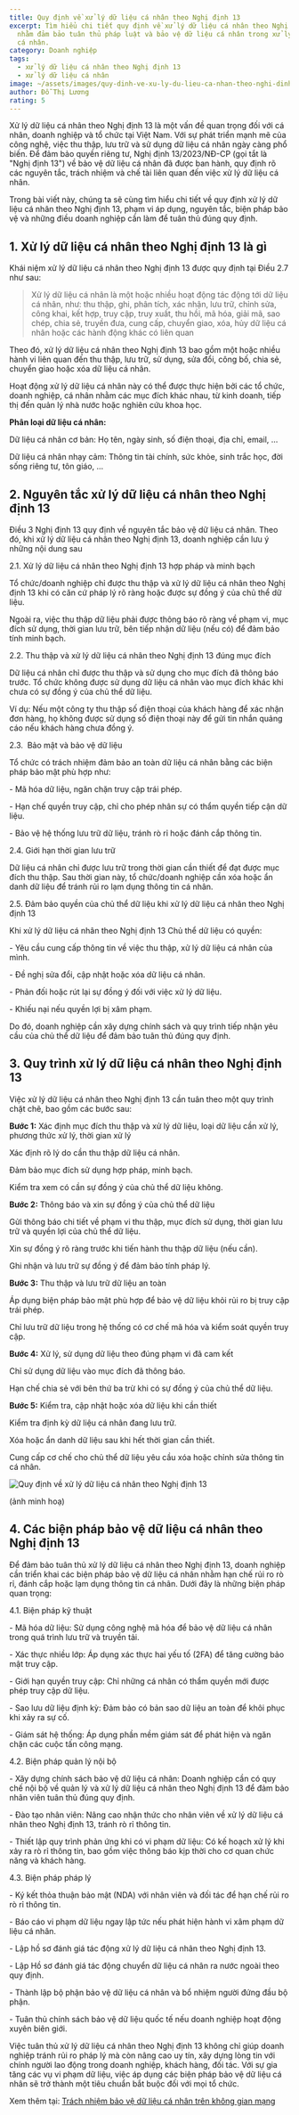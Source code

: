 ```yaml
---
title: Quy định về xử lý dữ liệu cá nhân theo Nghị định 13
excerpt: Tìm hiểu chi tiết quy định về xử lý dữ liệu cá nhân theo Nghị định 13
  nhằm đảm bảo tuân thủ pháp luật và bảo vệ dữ liệu cá nhân trong xử lý dữ liệu
  cá nhân.
category: Doanh nghiệp
tags:
  - xử lý dữ liệu cá nhân theo Nghị định 13
  - xử lý dữ liệu cá nhân
image: ~/assets/images/quy-dinh-ve-xu-ly-du-lieu-ca-nhan-theo-nghi-dinh-13.jpg
author: Đỗ Thị Lương
rating: 5
---
```

Xử lý dữ liệu cá nhân theo Nghị định 13 là một vấn đề quan trọng đối với cá nhân, doanh nghiệp và tổ chức tại Việt Nam. Với sự phát triển mạnh mẽ của công nghệ, việc thu thập, lưu trữ và sử dụng dữ liệu cá nhân ngày càng phổ biến. Để đảm bảo quyền riêng tư, Nghị định 13/2023/NĐ-CP (gọi tắt là "Nghị định 13") về bảo vệ dữ liệu cá nhân đã được ban hành, quy định rõ các nguyên tắc, trách nhiệm và chế tài liên quan đến việc xử lý dữ liệu cá nhân.

Trong bài viết này, chúng ta sẽ cùng tìm hiểu chi tiết về quy định xử lý dữ liệu cá nhân theo Nghị định 13, phạm vi áp dụng, nguyên tắc, biện pháp bảo vệ và những điều doanh nghiệp cần làm để tuân thủ đúng quy định.

## 1. Xử lý dữ liệu cá nhân theo Nghị định 13 là gì

Khái niệm xử lý dữ liệu cá nhân theo Nghị định 13 được quy định tại Điều 2.7 như sau:

> Xử lý dữ liệu cá nhân là một hoặc nhiều hoạt động tác động tới dữ liệu cá nhân, như: thu thập, ghi, phân tích, xác nhận, lưu trữ, chỉnh sửa, công khai, kết hợp, truy cập, truy xuất, thu hồi, mã hóa, giải mã, sao chép, chia sẻ, truyền đưa, cung cấp, chuyển giao, xóa, hủy dữ liệu cá nhân hoặc các hành động khác có liên quan

Theo đó, xử lý dữ liệu cá nhân theo Nghị định 13 bao gồm một hoặc nhiều hành vi liên quan đến thu thập, lưu trữ, sử dụng, sửa đổi, công bố, chia sẻ, chuyển giao hoặc xóa dữ liệu cá nhân.

Hoạt động xử lý dữ liệu cá nhân này có thể được thực hiện bởi các tổ chức, doanh nghiệp, cá nhân nhằm các mục đích khác nhau, từ kinh doanh, tiếp thị đến quản lý nhà nước hoặc nghiên cứu khoa học.

**Phân loại dữ liệu cá nhân:**

Dữ liệu cá nhân cơ bản: Họ tên, ngày sinh, số điện thoại, địa chỉ, email, …

Dữ liệu cá nhân nhạy cảm: Thông tin tài chính, sức khỏe, sinh trắc học, đời sống riêng tư, tôn giáo, …

## 2. Nguyên tắc xử lý dữ liệu cá nhân theo Nghị định 13

Điều 3 Nghị định 13 quy định về nguyên tắc bảo vệ dữ liệu cá nhân. Theo đó, khi xử lý dữ liệu cá nhân theo Nghị định 13, doanh nghiệp cần lưu ý những nội dung sau

2.1. Xử lý dữ liệu cá nhân theo Nghị định 13 hợp pháp và minh bạch

Tổ chức/doanh nghiệp chỉ được thu thập và xử lý dữ liệu cá nhân theo Nghị định 13 khi có căn cứ pháp lý rõ ràng hoặc được sự đồng ý của chủ thể dữ liệu.

Ngoài ra, việc thu thập dữ liệu phải được thông báo rõ ràng về phạm vi, mục đích sử dụng, thời gian lưu trữ, bên tiếp nhận dữ liệu (nếu có) để đảm bảo tính minh bạch.

2.2. Thu thập và xử lý dữ liệu cá nhân theo Nghị định 13 đúng mục đích

Dữ liệu cá nhân chỉ được thu thập và sử dụng cho mục đích đã thông báo trước. Tổ chức không được sử dụng dữ liệu cá nhân vào mục đích khác khi chưa có sự đồng ý của chủ thể dữ liệu.

Ví dụ: Nếu một công ty thu thập số điện thoại của khách hàng để xác nhận đơn hàng, họ không được sử dụng số điện thoại này để gửi tin nhắn quảng cáo nếu khách hàng chưa đồng ý.

2.3.  Bảo mật và bảo vệ dữ liệu

Tổ chức có trách nhiệm đảm bảo an toàn dữ liệu cá nhân bằng các biện pháp bảo mật phù hợp như:

\- Mã hóa dữ liệu, ngăn chặn truy cập trái phép.

\- Hạn chế quyền truy cập, chỉ cho phép nhân sự có thẩm quyền tiếp cận dữ liệu.

\- Bảo vệ hệ thống lưu trữ dữ liệu, tránh rò rỉ hoặc đánh cắp thông tin.

2.4. Giới hạn thời gian lưu trữ

Dữ liệu cá nhân chỉ được lưu trữ trong thời gian cần thiết để đạt được mục đích thu thập. Sau thời gian này, tổ chức/doanh nghiệp cần xóa hoặc ẩn danh dữ liệu để tránh rủi ro lạm dụng thông tin cá nhân.

2.5. Đảm bảo quyền của chủ thể dữ liệu khi xử lý dữ liệu cá nhân theo Nghị định 13

Khi xử lý dữ liệu cá nhân theo Nghị định 13 Chủ thể dữ liệu có quyền:

\- Yêu cầu cung cấp thông tin về việc thu thập, xử lý dữ liệu cá nhân của mình.

\- Đề nghị sửa đổi, cập nhật hoặc xóa dữ liệu cá nhân.

\- Phản đối hoặc rút lại sự đồng ý đối với việc xử lý dữ liệu.

\- Khiếu nại nếu quyền lợi bị xâm phạm.

Do đó, doanh nghiệp cần xây dựng chính sách và quy trình tiếp nhận yêu cầu của chủ thể dữ liệu để đảm bảo tuân thủ đúng quy định.

## 3. Quy trình xử lý dữ liệu cá nhân theo Nghị định 13

Việc xử lý dữ liệu cá nhân theo Nghị định 13 cần tuân theo một quy trình chặt chẽ, bao gồm các bước sau:

**Bước 1:** Xác định mục đích thu thập và xử lý dữ liệu, loại dữ liệu cần xử lý, phương thức xử lý, thời gian xử lý

Xác định rõ lý do cần thu thập dữ liệu cá nhân.

Đảm bảo mục đích sử dụng hợp pháp, minh bạch.

Kiểm tra xem có cần sự đồng ý của chủ thể dữ liệu không.

**Bước 2:** Thông báo và xin sự đồng ý của chủ thể dữ liệu

Gửi thông báo chi tiết về phạm vi thu thập, mục đích sử dụng, thời gian lưu trữ và quyền lợi của chủ thể dữ liệu.

Xin sự đồng ý rõ ràng trước khi tiến hành thu thập dữ liệu (nếu cần).

Ghi nhận và lưu trữ sự đồng ý để đảm bảo tính pháp lý.

**Bước 3:** Thu thập và lưu trữ dữ liệu an toàn

Áp dụng biện pháp bảo mật phù hợp để bảo vệ dữ liệu khỏi rủi ro bị truy cập trái phép.

Chỉ lưu trữ dữ liệu trong hệ thống có cơ chế mã hóa và kiểm soát quyền truy cập.

**Bước 4:** Xử lý, sử dụng dữ liệu theo đúng phạm vi đã cam kết

Chỉ sử dụng dữ liệu vào mục đích đã thông báo.

Hạn chế chia sẻ với bên thứ ba trừ khi có sự đồng ý của chủ thể dữ liệu.

**Bước 5:** Kiểm tra, cập nhật hoặc xóa dữ liệu khi cần thiết

Kiểm tra định kỳ dữ liệu cá nhân đang lưu trữ.

Xóa hoặc ẩn danh dữ liệu sau khi hết thời gian cần thiết.

Cung cấp cơ chế cho chủ thể dữ liệu yêu cầu xóa hoặc chỉnh sửa thông tin cá nhân.

![Quy định về xử lý dữ liệu cá nhân theo Nghị định 13](~/assets/images/quy-dinh-ve-xu-ly-du-lieu-ca-nhan-theo-nghi-dinh-13.jpg "Quy định về xử lý dữ liệu cá nhân theo Nghị định 13")

(ảnh minh hoạ)

## 4. Các biện pháp bảo vệ dữ liệu cá nhân theo Nghị định 13

Để đảm bảo tuân thủ xử lý dữ liệu cá nhân theo Nghị định 13, doanh nghiệp cần triển khai các biện pháp bảo vệ dữ liệu cá nhân nhằm hạn chế rủi ro rò rỉ, đánh cắp hoặc lạm dụng thông tin cá nhân. Dưới đây là những biện pháp quan trọng:

4.1. Biện pháp kỹ thuật 

\- Mã hóa dữ liệu: Sử dụng công nghệ mã hóa để bảo vệ dữ liệu cá nhân trong quá trình lưu trữ và truyền tải.

\- Xác thực nhiều lớp: Áp dụng xác thực hai yếu tố (2FA) để tăng cường bảo mật truy cập.

\- Giới hạn quyền truy cập: Chỉ những cá nhân có thẩm quyền mới được phép truy cập dữ liệu.

\- Sao lưu dữ liệu định kỳ: Đảm bảo có bản sao dữ liệu an toàn để khôi phục khi xảy ra sự cố.

\- Giám sát hệ thống: Áp dụng phần mềm giám sát để phát hiện và ngăn chặn các cuộc tấn công mạng.

4.2. Biện pháp quản lý nội bộ

\- Xây dựng chính sách bảo vệ dữ liệu cá nhân: Doanh nghiệp cần có quy chế nội bộ về quản lý và xử lý dữ liệu cá nhân theo Nghị định 13 để đảm bảo nhân viên tuân thủ đúng quy định.

\- Đào tạo nhân viên: Nâng cao nhận thức cho nhân viên về xử lý dữ liệu cá nhân theo Nghị định 13, tránh rò rỉ thông tin.

\- Thiết lập quy trình phản ứng khi có vi phạm dữ liệu: Có kế hoạch xử lý khi xảy ra rò rỉ thông tin, bao gồm việc thông báo kịp thời cho cơ quan chức năng và khách hàng.

4.3. Biện pháp pháp lý

\- Ký kết thỏa thuận bảo mật (NDA) với nhân viên và đối tác để hạn chế rủi ro rò rỉ thông tin.

\- Báo cáo vi phạm dữ liệu ngay lập tức nếu phát hiện hành vi xâm phạm dữ liệu cá nhân.

\- Lập hồ sơ đánh giá tác động xử lý dữ liệu cá nhân theo Nghị định 13.

\- Lập Hồ sơ đánh giá tác động chuyển dữ liệu cá nhân ra nước ngoài theo quy định.

\- Thành lập bộ phận bảo vệ dữ liệu cá nhân và bổ nhiệm người đứng đầu bộ phận.

\- Tuân thủ chính sách bảo vệ dữ liệu quốc tế nếu doanh nghiệp hoạt động xuyên biên giới.

Việc tuân thủ xử lý dữ liệu cá nhân theo Nghị định 13 không chỉ giúp doanh nghiệp tránh rủi ro pháp lý mà còn nâng cao uy tín, xây dựng lòng tin với chính người lao động trong doanh nghiệp, khách hàng, đối tác. Với sự gia tăng các vụ vi phạm dữ liệu, việc áp dụng các biện pháp bảo vệ dữ liệu cá nhân sẽ trở thành một tiêu chuẩn bắt buộc đối với mọi tổ chức.

Xem thêm tại: [Trách nhiệm bảo vệ dữ liệu cá nhân trên không gian mạng](https://yplawfirm.vn/phap-ly/trach-nhiem-bao-ve-du-lieu-ca-nhan-tren-khong-gian-mang)
